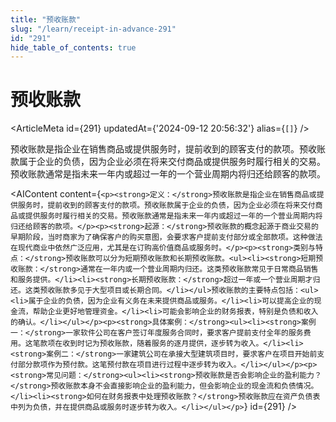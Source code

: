 ```yaml
---
title: "预收账款"
slug: "/learn/receipt-in-advance-291"
id: "291"
hide_table_of_contents: true
---
```



# 预收账款

<ArticleMeta id={291} updatedAt={'2024-09-12 20:56:32'} alias={`[]`} />
<div className='border-solid border-b border-t-0 my-4 border-[var(--ifm-color-gray-300)]' />

预收账款是指企业在销售商品或提供服务时，提前收到的顾客支付的款项。预收账款属于企业的负债，因为企业必须在将来交付商品或提供服务时履行相关的交易。预收账款通常是指未来一年内或超过一年的一个营业周期内将归还给顾客的款项。

<AIContent content={`<p><strong>定义：</strong>预收账款是指企业在销售商品或提供服务时，提前收到的顾客支付的款项。预收账款属于企业的负债，因为企业必须在将来交付商品或提供服务时履行相关的交易。预收账款通常是指未来一年内或超过一年的一个营业周期内将归还给顾客的款项。</p><p><strong>起源：</strong>预收账款的概念起源于商业交易的早期阶段，当时商家为了确保客户的购买意图，会要求客户提前支付部分或全部款项。这种做法在现代商业中依然广泛应用，尤其是在订购高价值商品或服务时。</p><p><strong>类别与特点：</strong>预收账款可以分为短期预收账款和长期预收账款。<ul><li><strong>短期预收账款：</strong>通常在一年内或一个营业周期内归还。这类预收账款常见于日常商品销售和服务提供。</li><li><strong>长期预收账款：</strong>超过一年或一个营业周期才归还。这类预收账款多见于大型项目或长期合同。</li></ul>预收账款的主要特点包括：<ul><li>属于企业的负债，因为企业有义务在未来提供商品或服务。</li><li>可以提高企业的现金流，帮助企业更好地管理资金。</li><li>可能会影响企业的财务报表，特别是负债和收入的确认。</li></ul></p><p><strong>具体案例：</strong><ul><li><strong>案例一：</strong>一家软件公司在客户签订年度服务合同时，要求客户提前支付全年的服务费用。这笔款项在收到时记为预收账款，随着服务的逐月提供，逐步转为收入。</li><li><strong>案例二：</strong>一家建筑公司在承接大型建筑项目时，要求客户在项目开始前支付部分款项作为预付款。这笔预付款在项目进行过程中逐步转为收入。</li></ul></p><p><strong>常见问题：</strong><ul><li><strong>预收账款是否会影响企业的盈利能力？</strong>预收账款本身不会直接影响企业的盈利能力，但会影响企业的现金流和负债情况。</li><li><strong>如何在财务报表中处理预收账款？</strong>预收账款应在资产负债表中列为负债，并在提供商品或服务时逐步转为收入。</li></ul></p>`} id={291} />
